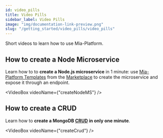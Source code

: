 ```yaml
---
id: video_pills
title: Video Pills
sidebar_label: Video Pills
image: "img/documentation-link-preview.png"
slug: "/getting_started/video_pills/video_pills"
---
```


Short videos to learn how to use Mia-Platform.


## How to create a Node Microservice

Learn how to to **create a Node.js microservice** in 1 minute: use [Mia-Platform Templates](../../marketplace/templates/mia_templates) from the [Marketplace](../../marketplace/overview_marketplace) to create the microservice and expose it through an endpoint.

<VideoBox videoName={"createNodeMS"} />

## How to create a CRUD

Learn how to **create a MongoDB [CRUD](../../development_suite/api-console/api-design/crud_advanced) in only one minute**.

<VideoBox videoName={"createCrud"} />
